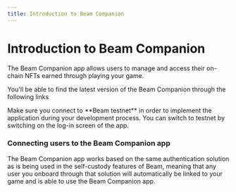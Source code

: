 ```yaml
---
title: Introduction to Beam Companion
---
```



# Introduction to Beam Companion

The Beam Companion app allows users to manage and access their on-chain NFTs earned through playing your game.

You'll be able to find the latest version of the Beam Companion through the following links

<Cards>
  <Cards.Card
    icon="🍎 "
    title="iOS"
    href="https://apps.apple.com/us/app/beam-companion/id6467641736"
  />
  <Cards.Card
    icon="🤖 "
    title="Android"
    href="https://play.google.com/store/apps/details?id=com.onbeam.companion_app"
  />
</Cards>

<Callout emoji="🛠️">
  Make sure you connect to **Beam testnet** in order to implement the application
  during your development process. You can switch to testnet by switching on the
  log-in screen of the app.
</Callout>

### Connecting users to the Beam Companion app

The Beam Companion app works based on the same authentication solution as is being used in the self-custody features of Beam, meaning that any user you onboard through that solution will automatically be linked to your game and is able to use the Beam Companion app.

